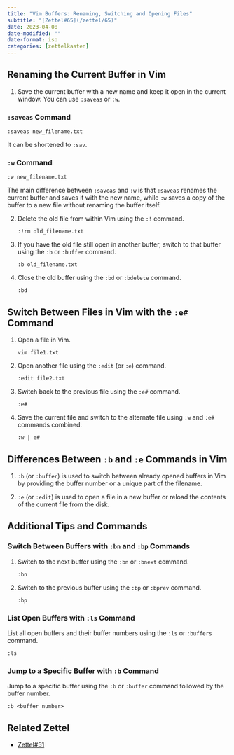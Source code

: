 ```yaml
---
title: "Vim Buffers: Renaming, Switching and Opening Files"
subtitle: "[Zettel#65](/zettel/65)"
date: 2023-04-08
date-modified: ""
date-format: iso
categories: [zettelkasten]
---
```

## Renaming the Current Buffer in Vim

1. Save the current buffer with a new name and keep it open in the current window. You can use `:saveas` or `:w`.

### `:saveas` Command

   ```
   :saveas new_filename.txt
   ```

It can be shortened to `:sav`.

### `:w` Command

   ```
   :w new_filename.txt
   ```

The main difference between `:saveas` and `:w` is that `:saveas` renames the current buffer and saves it with the new name, while `:w` saves a copy of the buffer to a new file without renaming the buffer itself.

2. Delete the old file from within Vim using the `:!` command.

   ```
   :!rm old_filename.txt
   ```

3. If you have the old file still open in another buffer, switch to that buffer using the `:b` or `:buffer` command.

   ```
   :b old_filename.txt
   ```

4. Close the old buffer using the `:bd` or `:bdelete` command.

   ```
   :bd
   ```

## Switch Between Files in Vim with the `:e#` Command

1. Open a file in Vim.

   ```
   vim file1.txt
   ```

2. Open another file using the `:edit` (or `:e`) command.

   ```
   :edit file2.txt
   ```

3. Switch back to the previous file using the `:e#` command.

   ```
   :e#
   ```

4. Save the current file and switch to the alternate file using `:w` and `:e#` commands combined.

   ```
   :w | e#
   ```

## Differences Between `:b` and `:e` Commands in Vim

1. `:b` (or `:buffer`) is used to switch between already opened buffers in Vim by providing the buffer number or a unique part of the filename.

2. `:e` (or `:edit`) is used to open a file in a new buffer or reload the contents of the current file from the disk.

## Additional Tips and Commands

### Switch Between Buffers with `:bn` and `:bp` Commands

1. Switch to the next buffer using the `:bn` or `:bnext` command.

   ```
   :bn
   ```

2. Switch to the previous buffer using the `:bp` or `:bprev` command.

   ```
   :bp
   ```

### List Open Buffers with `:ls` Command

List all open buffers and their buffer numbers using the `:ls` or `:buffers` command.

   ```
   :ls
   ```

### Jump to a Specific Buffer with `:b` Command

Jump to a specific buffer using the `:b` or `:buffer` command followed by the buffer number.

   ```
   :b <buffer_number>
   ```

## Related Zettel

* [Zettel#51](/zettel/51)
